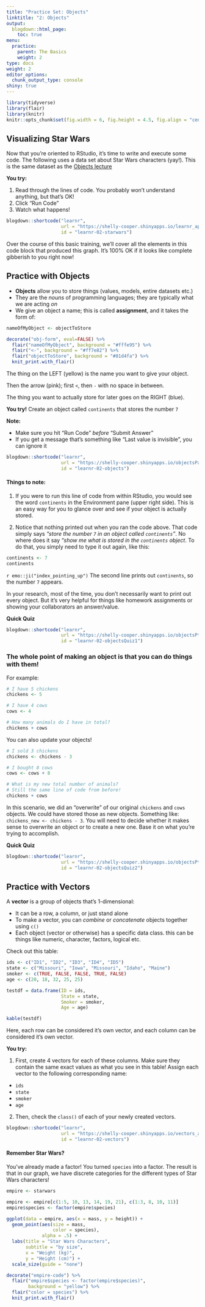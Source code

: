 ```yaml
---
title: "Practice Set: Objects"
linktitle: "2: Objects"
output:
  blogdown::html_page:
    toc: true
menu:
  practice:
    parent: The Basics
    weight: 2
type: docs
weight: 2
editor_options: 
  chunk_output_type: console
shiny: true
---
```

```r
library(tidyverse)
library(flair)
library(knitr)
knitr::opts_chunk$set(fig.width = 6, fig.height = 4.5, fig.align = "center")
```

## Visualizing Star Wars

Now that you're oriented to RStudio, it's time to write and execute some code. The following uses a data set about Star Wars characters (yay!). This is the same dataset as the [Objects lecture](/lectures/02-lecture)

:::puzzle
**You try:**

  1. Read through the lines of code. You probably won't understand anything, but that's OK!
  2. Click "Run Code" 
  3. Watch what happens!
:::

```r

blogdown::shortcode("learnr",
                    url = "https://shelly-cooper.shinyapps.io/learnr_app1/",
                    id = "learnr-02-starwars")

```

Over the course of this basic training, we'll cover all the elements in this code block that produced this graph. It's 100% OK if it looks like complete gibberish to you right now!

## Practice with Objects
- **Objects** allow you to store things (values, models, entire datasets etc.)
- They are the *nouns* of programming languages; they are typically what we are acting *on*
- We give an object a name; this is called **assignment**, and it takes the form of:

```r
nameOfMyObject <- objectToStore
```

```r
decorate("obj-form", eval=FALSE) %>% 
  flair("nameOfMyObject", background = "#fffe95") %>% 
  flair("<-", background = "#ff7e82") %>% 
  flair("objectToStore", background = "#81d4fa") %>% 
  knit_print.with_flair()
```

The thing on the LEFT (yellow) is the name you want to give your object.

Then the arrow (pink); first `<`, then `-` with no space in between.

The thing you want to actually store for later goes on the RIGHT (blue). 

:::puzzle
**You try!** Create an object called `continents` that stores the number `7`
:::

:::note
**Note:**

  - Make sure you hit "Run Code" *before* "Submit Answer"
  - If you get a message that's something like "Last value is invisible", you can ignore it
:::

```r

blogdown::shortcode("learnr",
                    url = "https://shelly-cooper.shinyapps.io/objectsPart1_app2/",
                    id = "learnr-02-objects")

```

#### Things to note:
1. If you were to run this line of code from within RStudio, you would see the word `continents` in the Environment pane (upper right side). This is an easy way for you to glance over and see if your object is actually stored. 

2. Notice that nothing printed out when you ran the code above. That code simply says *"store the number `7` in an object called `continents`"*. No where does it say *"show me what is stored in the `continents` object*. To do that, you simply need to type it out again, like this:

```r
continents <- 7
continents
```

`r emo::ji("index_pointing_up")` The second line prints out `continents`, so the number `7` appears. 

In your research, most of the time, you don't necessarily want to print out every object. But it's very helpful for things like homework assignments or showing your collaborators an answer/value. 

:::quiz
**Quick Quiz**
:::

```r

blogdown::shortcode("learnr",
                    url = "https://shelly-cooper.shinyapps.io/objectsPt1_quiz1_app3/",
                    id = "learnr-02-objectsQuiz1")

```

### The whole point of making an object is that you can do things with them!

For example:
```r
# I have 5 chickens
chickens <- 5

# I have 4 cows
cows <- 4

# How many animals do I have in total?
chickens + cows
```

You can also update your objects!

```r
# I sold 3 chickens
chickens <- chickens - 3

# I bought 8 cows
cows <- cows + 8

# What is my new total number of animals?
# Still the same line of code from before!
chickens + cows
```

In this scenario, we did an "overwrite" of our original `chickens` and `cows` objects. We could have stored those as new objects. Something like: `chickens_new <- chickens - 3`. You will need to decide whether it makes sense to overwrite an object or to create a new one. Base it on what you're trying to accomplish. 

:::quiz
**Quick Quiz**
:::
```r

blogdown::shortcode("learnr",
                    url = "https://shelly-cooper.shinyapps.io/objectsPt1_quiz2_app4/",
                    id = "learnr-02-objectsQuiz2")

```

## Practice with Vectors
A **vector** is a group of objects that's 1-dimensional:

  - It can be a row, a column, or just stand alone 
  - To make a vector, you can *combine* or *concatenate* objects together using `c()`
  - Each object (vector or otherwise) has a specific data class. this can be things like numeric, character, factors, logical etc.

Check out this table:

```r
ids <- c("ID1", "ID2", "ID3", "ID4", "ID5")
state <- c("Missouri", "Iowa", "Missouri", "Idaho", "Maine")
smoker <- c(TRUE, FALSE, FALSE, TRUE, FALSE)
age <- c(20, 18, 32, 25, 25)

testdf = data.frame(ID = ids,
                    State = state,
                    Smoker = smoker,
                    Age = age)

kable(testdf)
```

Here, each row can be considered it's own vector, and each column can be considered it's own vector. 

:::puzzle
**You try:**

  1. First, create 4 vectors for each of these columns. Make sure they contain the same exact values as what you see in this table! Assign each vector to the following corresponding name:
   - `ids`
   - `state`
   - `smoker`
   - `age`
  2. Then, check the `class()` of each of your newly created vectors.
:::

```r

blogdown::shortcode("learnr",
                    url = "https://shelly-cooper.shinyapps.io/vectors_app5/",
                    id = "learnr-02-vectors")

```

#### Remember Star Wars?
You've already made a factor! You turned `species` into a factor. The result is that in our graph, we have discrete categories for the different types of Star Wars characters!

```r
empire <- starwars

empire <- empire[c(1:5, 10, 13, 14, 19, 21), c(1:3, 8, 10, 11)]
empire$species <- factor(empire$species)

ggplot(data = empire, aes(x = mass, y = height)) +
  geom_point(aes(size = mass,
                 color = species),
             alpha = .5) +
  labs(title = "Star Wars Characters",
       subtitle = "by size",
       x = "Weight (kg)",
       y = "Height (cm)") +
  scale_size(guide = "none")
```

```r
decorate("empire-code") %>% 
  flair("empire$species <- factor(empire$species)",
        background = "yellow") %>% 
  flair("color = species") %>% 
  knit_print.with_flair()
```



